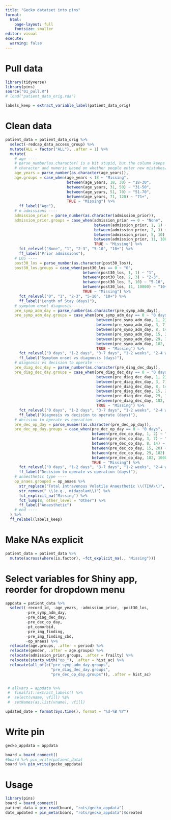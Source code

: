 ```yaml
---
title: "Gecko datatset into pins"
format: 
  html:
    page-layout: full
    fontsize: smaller
editor: visual
execute:
  warning: false
---
```


# Pull data

```r
library(tidyverse)
library(pins)
source("01_pull.R")
# load("patient_data_orig.rda")

labels_keep = extract_variable_label(patient_data_orig)
```

# Clean data

```r
patient_data = patient_data_orig %>% 
  select(-redcap_data_access_group) %>% 
  mutate(ALL = factor("ALL"), .after = 1) %>% 
  mutate(
    # age ----
    # parse_number(as.character( is a bit stupid, but the column keeps flipping between
    # character and numeric based on whether people enter new mistakes/fix them on REDCap
    age_years = parse_number(as.character(age_years)),
    age.groups = case_when(age_years < 18 ~ "Missing",
                           between(age_years, 18, 30) ~ "18-30",
                           between(age_years, 31, 50) ~ "31-50",
                           between(age_years, 51, 70) ~ "51-70",
                           between(age_years, 71, 120) ~ "71+",
                           TRUE ~ "Missing") %>% 
      ff_label("Age"),
    # n admissions ----
    admission_prior = parse_number(as.character(admission_prior)),
    admission_prior.groups = case_when(admission_prior == 0 ~ "None",
                                       between(admission_prior, 1, 1) ~ "1",
                                       between(admission_prior, 2, 3) ~ "2-3",
                                       between(admission_prior, 5, 10) ~ "5-10",
                                       between(admission_prior, 11, 10000) ~ "10+",
                                       TRUE ~ "Missing") %>% 
      fct_relevel("None", "1", "2-3", "5-10", "10+") %>% 
      ff_label("Prior admissions"),
    # LOS ----
    post30_los = parse_number(as.character(post30_los)),
    post30_los.groups = case_when(post30_los == 0 ~ "0",
                                  between(post30_los, 1, 1) ~ "1",
                                  between(post30_los, 2, 3) ~ "2-3",
                                  between(post30_los, 5, 10) ~ "5-10",
                                  between(post30_los, 11, 10000) ~ "10+",
                                  TRUE ~ "Missing") %>%
      fct_relevel("0", "1", "2-3", "5-10", "10+") %>% 
      ff_label("Length of Stay (days)"),
    # symptom onset diagnosis ----
    pre_symp_adm_day = parse_number(as.character(pre_symp_adm_day)),
    pre_symp_adm_day.groups = case_when(pre_symp_adm_day == 0 ~ "0 days",
                                        between(pre_symp_adm_day, 1, 2) ~ "1-2 days",
                                        between(pre_symp_adm_day, 3, 7) ~ "3-7 days",
                                        between(pre_symp_adm_day, 8, 14) ~ "1-2 weeks",
                                        between(pre_symp_adm_day, 15, 28) ~ "2-4 weeks",
                                        between(pre_symp_adm_day, 29, 182) ~ "1-6 months",
                                        between(pre_symp_adm_day, 182, 10000000) ~ "6+ months",
                                        TRUE ~ "Missing") %>%
      fct_relevel("0 days", "1-2 days", "3-7 days", "1-2 weeks", "2-4 weeks", "1-6 months", "6+ months") %>% 
      ff_label("Symptom onset vs diagnosis (days)"),
    # diagnosis vs decision to operate ----
    pre_diag_dec_day = parse_number(as.character(pre_diag_dec_day)),
    pre_diag_dec_day.groups = case_when(pre_diag_dec_day == 0 ~ "0 days",
                                        between(pre_diag_dec_day, 1, 2) ~ "1-2 days",
                                        between(pre_diag_dec_day, 3, 7) ~ "3-7 days",
                                        between(pre_diag_dec_day, 8, 14) ~ "1-2 weeks",
                                        between(pre_diag_dec_day, 15, 28) ~ "2-4 weeks",
                                        between(pre_diag_dec_day, 29, 182) ~ "1-6 months",
                                        between(pre_diag_dec_day, 182, 10000000) ~ "6+ months",
                                        TRUE ~ "Missing") %>%
      fct_relevel("0 days", "1-2 days", "3-7 days", "1-2 weeks", "2-4 weeks", "1-6 months", "6+ months") %>% 
      ff_label("Diagnosis vs decision to operate (days)"),
    # decision to operate vs operation ----
    pre_dec_op_day = parse_number(as.character(pre_dec_op_day)),
    pre_dec_op_day.groups = case_when(pre_dec_op_day == 0 ~ "0 days",
                                      between(pre_dec_op_day, 1, 2) ~ "1-2 days",
                                      between(pre_dec_op_day, 3, 7) ~ "3-7 days",
                                      between(pre_dec_op_day, 8, 14) ~ "1-2 weeks",
                                      between(pre_dec_op_day, 15, 28) ~ "2-4 weeks",
                                      between(pre_dec_op_day, 29, 182) ~ "1-6 months",
                                      between(pre_dec_op_day, 182, 10000000) ~ "6+ months",
                                      TRUE ~ "Missing") %>%
      fct_relevel("0 days", "1-2 days", "3-7 days", "1-2 weeks", "2-4 weeks", "1-6 months", "6+ months") %>% 
      ff_label("Decision to operate vs operation (days)"),
    # anaesthetic type ----
    op_anaes.grouped = op_anaes %>% 
      str_replace("Total Intravenous Volatile Anaesthetic \\(TIVA\\)", "TIVA") %>% 
      str_remove(" \\(e.g., midazolam\\)") %>% 
      fct_explicit_na("Missing") %>% 
      fct_lump(8, other_level = "Other") %>% 
      ff_label("Anaesthetic")
    # end ----
  ) %>% 
  ff_relabel(labels_keep)


```

# Make NAs explicit

```r
patient_data = patient_data %>% 
  mutate(across(where(is.factor), ~fct_explicit_na(., "Missing")))
```


# Select variables for Shiny app, reorder for dropdown menu


```r
appdata = patient_data %>%
  select(-record_id, -age_years, -admission_prior, -post30_los,
         -pre_symp_adm_day,
         -pre_diag_dec_day,
         -pre_dec_op_day,
         -pt_comorbid,
         -pre_img_finding,
         -pre_img_finding_cbd,
         -op_anaes) %>% 
  relocate(age.groups, .after = period) %>% 
  relocate(gender, .after = age.groups) %>%
  relocate(admission_prior.groups, .after = frailty) %>%
  relocate(starts_with("op_"), .after = hist_ac) %>% 
  relocate(all_of(c("pre_symp_adm_day.groups",
                    "pre_diag_dec_day.groups",
                    "pre_dec_op_day.groups")), .after = hist_ac)


 # allvars = appdata %>%
 #  finalfit::extract_labels() %>%
 #  select(vname, vfill) %$%
 #  setNames(as.list(vname), vfill)

updated_date = format(Sys.time(), format = "%d-%B %Y")
```



# Write pin

```r

gecko_appdata = appdata

board = board_connect()
#board %>% pin_write(patient_data)
board %>% pin_write(gecko_appdata)

```

# Usage

```r
library(pins)
board = board_connect()
patient_data = pin_read(board, "rots/gecko_appdata")
date_updated = pin_meta(board, "rots/gecko_appdata")$created
```

